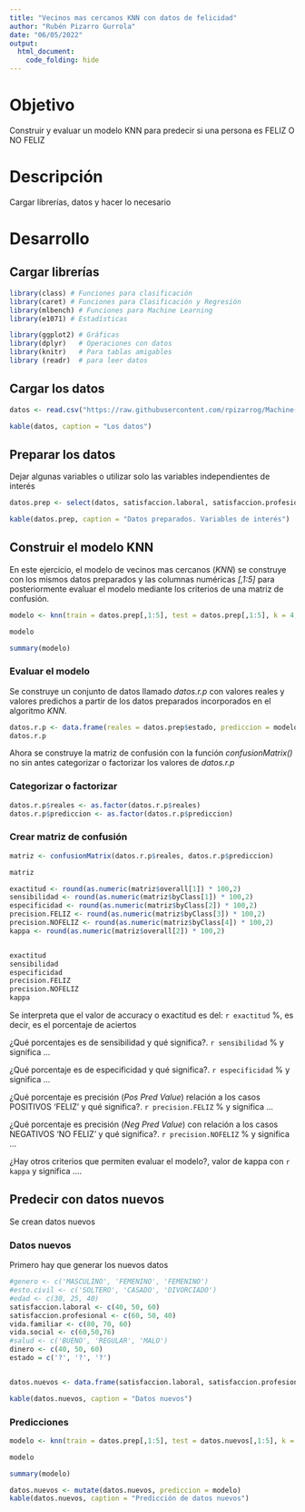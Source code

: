 ---
title: "Vecinos mas cercanos KNN con datos de felicidad"
author: "Rubén Pizarro Gurrola"
date: "06/05/2022"
output: 
  html_document:
    code_folding: hide
---

# Objetivo

Construir y evaluar un modelo KNN para predecir si una persona es FELIZ O NO FELIZ

# Descripción

Cargar librerías, datos y hacer lo necesario

# Desarrollo

## Cargar librerías

```{r message=FALSE, warning=FALSE}
library(class) # Funciones para clasificación
library(caret) # Funciones para Clasificación y Regresión
library(mlbench) # Funciones para Machine Learning
library(e1071) # Estadísticas

library(ggplot2) # Gráficas
library(dplyr)   # Operaciones con datos
library(knitr)   # Para tablas amigables
library (readr)  # para leer datos

```

## Cargar los datos

```{r}
datos <- read.csv("https://raw.githubusercontent.com/rpizarrog/Machine-Learning-con-R/main/datos/estado%20de%20felicidad%20variables.csv", encoding = "UTF-8")

kable(datos, caption = "Los datos")

```

## Preparar los datos

Dejar algunas variables o utilizar solo las variables independientes de interés

```{r}
datos.prep <- select(datos, satisfaccion.laboral, satisfaccion.profesional, vida.familiar, vida.social, dinero, estado )

kable(datos.prep, caption = "Datos preparados. Variables de interés")

```

## Construir el modelo KNN

En este ejercicio, el modelo de vecinos mas cercanos (*KNN*) se construye con los mismos datos preparados y las columnas numéricas *[,1:5]* para posteriormente evaluar el modelo mediante los criterios de una matriz de confusión.

```{r}
modelo <- knn(train = datos.prep[,1:5], test = datos.prep[,1:5], k = 4, cl = datos.prep[,6] )

modelo

summary(modelo)
```

### Evaluar el modelo

Se construye un conjunto de datos llamado *datos.r.p* con valores reales y valores predichos a partir de los datos preparados incorporados en el algoritmo *KNN*.

```{r}
datos.r.p <- data.frame(reales = datos.prep$estado, prediccion = modelo)
datos.r.p
```

Ahora se construye la matriz de confusión con la función *confusionMatrix()* no sin antes categorizar o factorizar los valores de *datos.r.p*

### Categorizar o factorizar

```{r}
datos.r.p$reales <- as.factor(datos.r.p$reales)
datos.r.p$prediccion <- as.factor(datos.r.p$prediccion)

```

### Crear matriz de confusión

```{r}
matriz <- confusionMatrix(datos.r.p$reales, datos.r.p$prediccion)

matriz

```

```{r}
exactitud <- round(as.numeric(matriz$overall[1]) * 100,2)
sensibilidad <- round(as.numeric(matriz$byClass[1]) * 100,2)
especificidad <- round(as.numeric(matriz$byClass[2]) * 100,2)
precision.FELIZ <- round(as.numeric(matriz$byClass[3]) * 100,2)
precision.NOFELIZ <- round(as.numeric(matriz$byClass[4]) * 100,2)
kappa <- round(as.numeric(matriz$overall[2]) * 100,2)


exactitud
sensibilidad
especificidad
precision.FELIZ
precision.NOFELIZ
kappa

```

Se interpreta que el valor de accuracy o exactitud es del: `r exactitud` %, es decir, es el porcentaje de aciertos

¿Qué porcentajes es de sensibilidad y qué significa?. `r sensibilidad` % y significa ...

¿Qué porcentaje es de especificidad y qué significa?. `r especificidad ` % y significa ...

¿Qué porcentaje es precisión (*Pos Pred Value*) relación a los casos POSITIVOS 'FELIZ' y qué significa?. `r precision.FELIZ` % y significa ...

¿Qué porcentaje es precisión (*Neg Pred Value*) con relación a los casos NEGATIVOS 'NO FELIZ' y qué significa?. `r precision.NOFELIZ` % y significa ...

¿Hay otros criterios que permiten evaluar el modelo?, valor de kappa con `r kappa` y significa ....

## Predecir con datos nuevos

Se crean datos nuevos

### Datos nuevos

Primero hay que generar los nuevos datos

```{r}
#genero <- c('MASCULINO', 'FEMENINO', 'FEMENINO')
#esto.civil <- c('SOLTERO', 'CASADO', 'DIVORCIADO')
#edad <- c(30, 25, 40)
satisfaccion.laboral <- c(40, 50, 60)
satisfaccion.profesional <- c(60, 50, 40)
vida.familiar <- c(80, 70, 60)
vida.social <- c(60,50,76)
#salud <- c('BUENO', 'REGULAR', 'MALO')
dinero <- c(40, 50, 60)
estado = c('?', '?', '?')


datos.nuevos <- data.frame(satisfaccion.laboral, satisfaccion.profesional, vida.familiar, vida.social, dinero, estado )

kable(datos.nuevos, caption = "Datos nuevos")

```

### Predicciones

```{r}
modelo <- knn(train = datos.prep[,1:5], test = datos.nuevos[,1:5], k = 4, cl = datos.prep[,6] )

modelo

summary(modelo)
```

```{r}
datos.nuevos <- mutate(datos.nuevos, prediccion = modelo)
kable(datos.nuevos, caption = "Predicción de datos nuevos")
```

